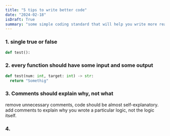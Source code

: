 ```yaml
---
title: "5 tips to write better code"
date: "2024-02-18"
isDraft: True 
summary: "some simple coding standard that will help you write more readable, managable and scalable code."
---
```


### 1. single true or false

```python
def test():
```

### 2. every function should have some input and some output

```python
def test(num: int, target: int) -> str:
  return "Somethig"
```

### 3. Comments should explain why, not what

remove unnecessary comments, code should be almost self-explanatory.
add comments to explain why you wrote a particular logic, not the logic itself.

### 4. 